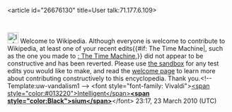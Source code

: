 <article id="26676130" title=User talk:71.177.6.109>
	<talkpage id="26676130" title="User talk:71.177.6.109">
[[File:Information.svg|25px|alt=]] Welcome to Wikipedia. Although everyone is welcome to contribute to Wikipedia, at least one of your recent edits{{#if: The Time Machine|, such as the one you made to [[: The Time Machine]],}} did not appear to be constructive and has been reverted. Please use [[Wikipedia:Sandbox|the sandbox]] for any test edits you would like to make, and read the [[Wikipedia:Welcoming committee/Welcome to Wikipedia|welcome page]] to learn more about contributing constructively to this encyclopedia. Thank you.&lt;!-- Template:uw-vandalism1 --&gt; &lt;font style=&quot;font-family: Vivaldi&quot;&gt;[[User:Intelligentsium|&lt;span style=&quot;color:#013220&quot;&gt;Intelligent&lt;/span&gt;]]'''[[User_talk:Intelligentsium|&lt;span style=&quot;color:Black&quot;&gt;sium&lt;/span&gt;]]'''&lt;/font&gt; 23:17, 23 March 2010 (UTC)
	</talkpage>
</article>